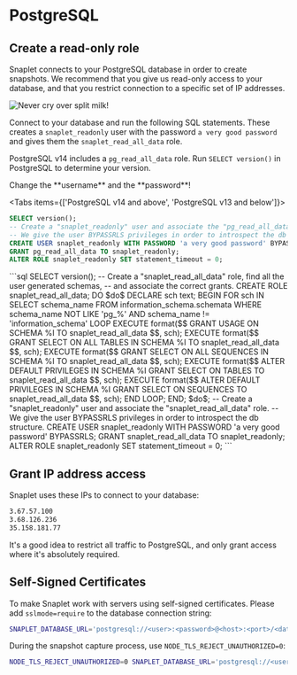 
# PostgreSQL

## Create a read-only role

Snaplet connects to your PostgreSQL database in order to create snapshots. We recommend that you give us read-only access to your database, and that you restrict connection to a specific set of IP addresses.

<div style={{textAlign: 'center'}}>

![Never cry over split milk!](/img/snappy-spilt-milk.svg)

</div>

Connect to your database and run the following SQL statements. These creates a `snaplet_readonly` user with the password `a very good password` and gives them the `snaplet_read_all_data` role.

PostgreSQL v14 includes a `pg_read_all_data` role. Run `SELECT version()` in PostgreSQL to determine your version.

<Callout type="warning">
Change the **username** and the **password**!
</Callout>

<Tabs items={['PostgreSQL v14 and above', 'PostgreSQL v13 and below']}>
<Tab>
```sql
SELECT version();
-- Create a "snaplet_readonly" user and associate the "pg_read_all_data" role.
-- We give the user BYPASSRLS privileges in order to introspect the db structure.
CREATE USER snaplet_readonly WITH PASSWORD 'a very good password' BYPASSRLS;
GRANT pg_read_all_data TO snaplet_readonly;
ALTER ROLE snaplet_readonly SET statement_timeout = 0;
```
</Tab>
<Tab>
```sql
SELECT version();
-- Create a "snaplet_read_all_data" role, find all the user generated schemas,
-- and associate the correct grants.
CREATE ROLE snaplet_read_all_data;
DO $do$
DECLARE
    sch text;
BEGIN
    FOR sch IN SELECT schema_name FROM information_schema.schemata WHERE schema_name NOT LIKE 'pg_%' AND schema_name != 'information_schema'
    LOOP
        EXECUTE format($$ GRANT USAGE ON SCHEMA %I TO snaplet_read_all_data $$, sch);
        EXECUTE format($$ GRANT SELECT ON ALL TABLES IN SCHEMA %I TO snaplet_read_all_data $$, sch);
        EXECUTE format($$ GRANT SELECT ON ALL SEQUENCES IN SCHEMA %I TO snaplet_read_all_data $$, sch);
        EXECUTE format($$ ALTER DEFAULT PRIVILEGES IN SCHEMA %I GRANT SELECT ON TABLES TO snaplet_read_all_data $$, sch);
        EXECUTE format($$ ALTER DEFAULT PRIVILEGES IN SCHEMA %I GRANT SELECT ON SEQUENCES TO snaplet_read_all_data $$, sch);
    END LOOP;
END;
$do$;
-- Create a "snaplet_readonly" user and associate the "snaplet_read_all_data" role.
-- We give the user BYPASSRLS privileges in order to introspect the db structure.
CREATE USER snaplet_readonly WITH PASSWORD 'a very good password' BYPASSRLS;
GRANT snaplet_read_all_data TO snaplet_readonly;
ALTER ROLE snaplet_readonly SET statement_timeout = 0;
```
</Tab>
</Tabs>

## Grant IP address access

Snaplet uses these IPs to connect to your database:

```bash
3.67.57.100
3.68.126.236
35.158.181.77
```

It's a good idea to restrict all traffic to PostgreSQL, and only grant access where it's absolutely required.

## Self-Signed Certificates

To make Snaplet work with servers using self-signed certificates. Please add `sslmode=require` to the database connection string:

```bash >_&nbsp;terminal
SNAPLET_DATABASE_URL='postgresql://<user>:<password>@<host>:<port>/<database>?sslmode=required&ssl=true&sslmode=require' snaplet snapshot restore
```

During the snapshot capture process, use `NODE_TLS_REJECT_UNAUTHORIZED=0`:

```bash >_&nbsp;terminal
NODE_TLS_REJECT_UNAUTHORIZED=0 SNAPLET_DATABASE_URL='postgresql://<user>:<password>@<host>:<port>/<database>?sslmode=required&ssl=true&sslmode=require' snaplet snapshot capture
```